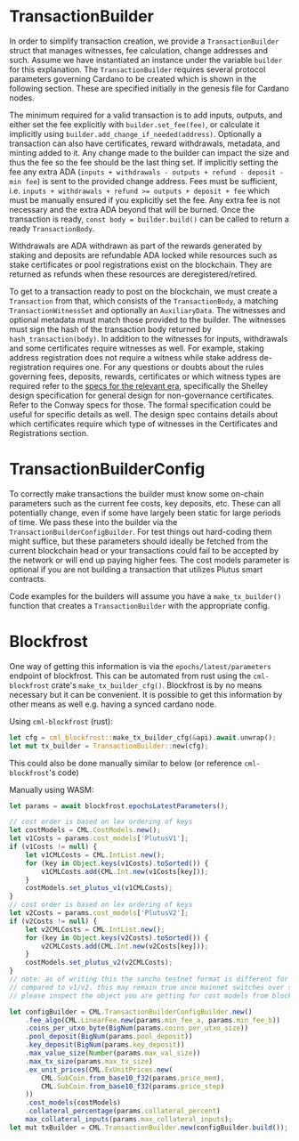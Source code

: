 # TransactionBuilder

In order to simplify transaction creation, we provide a `TransactionBuilder` struct that manages witnesses, fee calculation, change addresses and such. Assume we have instantiated an instance under the variable `builder` for this explanation. The `TransactionBuilder` requires several protocol parameters governing Cardano to be created which is shown in the following section. These are specified initially in the genesis file for Cardano nodes.

The minimum required for a valid transaction is to add inputs, outputs, and either set the fee explicitly with `builder.set_fee(fee)`, or calculate it implicitly using `builder.add_change_if_needed(address)`.
Optionally a transaction can also have certificates, reward withdrawals, metadata, and minting added to it.
Any change made to the builder can impact the size and thus the fee so the fee should be the last thing set.
If implicitly setting the fee any extra ADA (`inputs + withdrawals - outputs + refund - deposit - min fee`) is sent to the provided change address.
Fees must be sufficient, i.e. `inputs + withdrawals + refund >= outputs + deposit + fee` which must be manually ensured if you explicitly set the fee. Any extra fee is not necessary and the extra ADA beyond that will be burned.
Once the transaction is ready, `const body = builder.build()` can be called to return a ready `TransactionBody`.

Withdrawals are ADA withdrawn as part of the rewards generated by staking and deposits are refundable ADA locked while resources such as stake certificates or pool registrations exist on the blockchain. They are returned as refunds when these resources are deregistered/retired.

To get to a transaction ready to post on the blockchain, we must create a `Transaction` from that, which consists of the `TransactionBody`, a matching `TransactionWitnessSet` and optionally an `AuxiliaryData`.
The witnesses and optional metadata must match those provided to the builder. The witnesses must sign the hash of the transaction body returned by `hash_transaction(body)`. In addition to the witnesses for inputs, withdrawals and some certificates require witnesses as well. For example, staking address registration does not require a witness while stake address de-registration requires one. For any questions or doubts about the rules governing fees, deposits, rewards, certificates or which witness types are required refer to the [specs for the relevant era](https://github.com/input-output-hk/cardano-ledger-specs#cardano-ledger), specifically the Shelley design specification for general design for non-governance certificates. Refer to the Conway specs for those. The formal specification could be useful for specific details as well. The design spec contains details about which certificates require which type of witnesses in the Certificates and Registrations section.

# TransactionBuilderConfig

To correctly make transactions the builder must know some on-chain parameters such as the current fee costs, key deposits, etc. These can all potentially change, even if some have largely been static for large periods of time. We pass these into the builder via the `TransactionBuilderConfigBuilder`. For test things out hard-coding them might suffice, but these parameters should ideally be fetched from the current blockchain head or your transactions could fail to be accepted by the network or will end up paying higher fees. The cost models parameter is optional if you are not building a transaction that utilizes Plutus smart contracts.

Code examples for the builders will assume you have a `make_tx_builder()` function that creates a `TransactionBuilder` with the appropriate config.

# Blockfrost

One way of getting this information is via the `epochs/latest/parameters` endpoint of blockfrost. This can be automated from rust using the `cml-blockfrost` crate's `make_tx_builder_cfg()`. Blockfrost is by no means necessary but it can be convenient. It is possible to get this information by other means as well e.g. having a synced cardano node.

Using `cml-blockfrost` (rust):

```rust
let cfg = cml_blockfrost::make_tx_builder_cfg(&api).await.unwrap();
let mut tx_builder = TransactionBuilder::new(cfg);
```

This could also be done manually similar to below (or reference `cml-blockfrost`'s code)

Manually using WASM:

```javascript
let params = await blockfrost.epochsLatestParameters();

// cost order is based on lex ordering of keys
let costModels = CML.CostModels.new();
let v1Costs = params.cost_models['PlutusV1'];
if (v1Costs != null) {
    let v1CMLCosts = CML.IntList.new();
    for (key in Object.keys(v1Costs).toSorted()) {
        v1CMLCosts.add(CML.Int.new(v1Costs[key]));
    }
    costModels.set_plutus_v1(v1CMLCosts);
}
// cost order is based on lex ordering of keys
let v2Costs = params.cost_models['PlutusV2'];
if (v2Costs != null) {
    let v2CMLCosts = CML.IntList.new();
    for (key in Object.keys(v2Costs).toSorted()) {
        v2CMLCosts.add(CML.Int.new(v2Costs[key]));
    }
    costModels.set_plutus_v2(v2CMLCosts);
}
// note: as of writing this the sancho testnet format is different for v3
// compared to v1/v2. this may remain true once mainnet switches over so
// please inspect the object you are getting for cost models from blockfrost

let configBuilder = CML.TransactionBuilderConfigBuilder.new()
    .fee_algo(CML.LinearFee.new(params.min_fee_a, params.min_fee_b))
    .coins_per_utxo_byte(BigNum(params.coins_per_utxo_size))
    .pool_deposit(BigNum(params.pool_deposit))
    .key_deposit(BigNum(params.key_deposit))
    .max_value_size(Number(params.max_val_size))
    .max_tx_size(params.max_tx_size)
    .ex_unit_prices(CML.ExUnitPrices.new(
        CML.SubCoin.from_base10_f32(params.price_mem),
        CML.SubCoin.from_base10_f32(params.price_step)
    ))
    .cost_models(costModels)
    .collateral_percentage(params.collateral_percent)
    max_collateral_inputs(params.max_collateral_inputs);
let mut txBuilder = CML.TransactionBuilder.new(configBuilder.build());
```